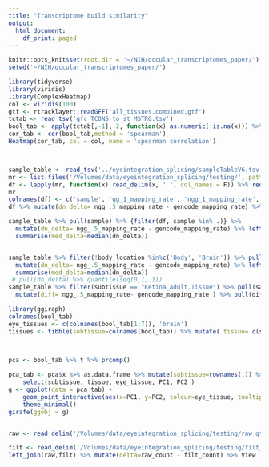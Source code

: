 ```yaml
---
title: "Transcriptome build similarity"
output:
  html_document:
    df_print: paged
---
```


```r
knitr::opts_knit$set(root.dir = '~/NIH/occular_transcriptomes_paper/')
setwd('~/NIH/occular_transcriptomes_paper/')
```




```r
library(tidyverse)
library(viridis)
library(ComplexHeatmap)
col <- viridis(100)
gtf <- rtracklayer::readGFF('all_tissues.combined.gtf')
tctab <- read_tsv('gfc_TCONS_to_st_MSTRG.tsv')
bool_tab <- apply(tctab[,-1], 2, function(x) as.numeric(!is.na(x))) %>% as.data.frame
cor_tab <- cor(bool_tab,method = 'spearman')
Heatmap(cor_tab, col = col, name = 'spearman correlation')




```


```r
sample_table <- read_tsv('../eyeintegration_splicing/sampleTableV6.tsv')
mr <- list.files('/Volumes/data/eyeintegration_splicing/testing/', pattern = 'mapping_rates.tab', full.names = T)
df <- lapply(mr, function(x) read_delim(x, ' ', col_names = F)) %>% reduce(inner_join, by='X1') 
mr
colnames(df) <- c('sample', 'gg_1_mapping_rate', 'ngg_1_mapping_rate', 'gencode_mapping_rate', 'ngg_.5_mapping_rate')
df %>% mutate(dn_delta= ngg_.5_mapping_rate - gencode_mapping_rate) %>% pull(dn_delta) %>% quantile(seq(0,1,.1))

sample_table %>% pull(sample) %>% {filter(df, sample %in% .)} %>% 
  mutate(dn_delta= ngg_.5_mapping_rate - gencode_mapping_rate) %>% left_join(sample_table) %>% group_by(subtissue) %>% 
  summarise(med_delta=median(dn_delta))


sample_table %>% filter(!body_location %in%c('Body', 'Brain')) %>% pull(sample) %>% {filter(df, sample %in% .)} %>% 
  mutate(dn_delta= ngg_.5_mapping_rate - gencode_mapping_rate) %>% left_join(sample_table) %>% group_by(subtissue) %>% 
  summarise(med_delta=median(dn_delta))
 # pull(dn_delta) %>% quantile(seq(0,1,.1))
sample_table %>% filter(subtissue == "Retina_Adult.Tissue") %>% pull(sample) %>% {filter(df, sample %in% .)} %>% 
  mutate(diff= ngg_.5_mapping_rate- gencode_mapping_rate ) %>% pull(diff) %>% median()

```




```r
library(ggiraph)
colnames(bool_tab)
eye_tissues <- c(colnames(bool_tab[1:7]), 'brain')
tissues <- tibble(subtissue=colnames(bool_tab)) %>% mutate( tissue= c(subtissue[1:7], subtissue[-(1:7)] %>% str_split('-') %>% sapply(function(x) x[1])), eye_tissue=replace(tissue, !tissue %in% eye_tissues, 'body' ) )
 


pca <- bool_tab %>% t %>% prcomp() 

pca_tab <- pca$x %>% as.data.frame %>% mutate(subtissue=rownames(.)) %>% left_join(tissues) %>% 
    select(subtissue, tissue, eye_tissue, PC1, PC2 )
g <- ggplot(data = pca_tab) +
    geom_point_interactive(aes(x=PC1, y=PC2, colour=eye_tissue, tooltip=subtissue)) +
    theme_minimal() 
girafe(ggobj = g)



```


```r

raw <- read_delim('/Volumes/data/eyeintegration_splicing/testing/raw_gtf_tx_count', ' ', col_names = c('subtissue', 'raw_count'))

filt <- read_delim('/Volumes/data/eyeintegration_splicing/testing/filt_gtf_tx_count', ' ', col_names = c('subtissue', 'filt_count'))
left_join(raw,filt) %>% mutate(delta=raw_count - filt_count) %>% View 



```


